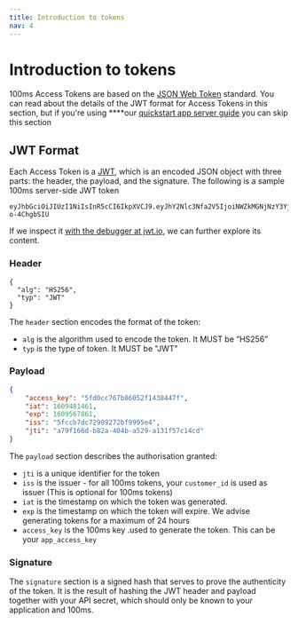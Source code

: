 ```yaml
---
title: Introduction to tokens
nav: 4
---
```


# Introduction to tokens

100ms Access Tokens are based on the [JSON Web Token](http://jwt.io/) standard. You can read about the details of the JWT format for Access Tokens in this section, but if you're using \*\*\*\*our [quickstart app server guide](/v2/server-side/100ms-quickstart-app-server) you can skip this section

## JWT Format

Each Access Token is a [JWT](http://www.jwt.io/), which is an encoded JSON object with three parts: the header, the payload, and the signature. The following is a sample 100ms server-side JWT token

```
eyJhbGciOiJIUzI1NiIsInR5cCI6IkpXVCJ9.eyJhY2Nlc3Nfa2V5IjoiNWZkMGNjNzY3Yjg2MDUyZjE0Mzg0NDdmIiwiaWF0IjoxNjA5NDgxNDYxLCJleHAiOjE2MDk1Njc4NjEsImlzcyI6IjVmY2NiN2RjNzI5MDkyNzJiZjk5OTVlNCIsImp0aSI6ImE3OWYxNjZkLWI4MmEtNDA0Yi1hNTI5LWExMzFmNTdjMTRjZCJ9.Qi1BYyV5UaE9ep57eJsUGcwqa86nEaNr-o-4ChgbSIU

```

If we inspect it [with the debugger at jwt.io](http://www.jwt.io/), we can further explore its content.

### Header

```http
{
  "alg": "HS256",
  "typ": "JWT"
}
```

The `header` section encodes the format of the token:

-   `alg` is the algorithm used to encode the token. It MUST be “HS256”
-   `typ` is the type of token. It MUST be "JWT"

### **Payload**

```json
{
    "access_key": "5fd0cc767b86052f1438447f",
    "iat": 1609481461,
    "exp": 1609567861,
    "iss": "5fccb7dc72909272bf9995e4",
    "jti": "a79f166d-b82a-404b-a529-a131f57c14cd"
}
```

The `payload` section describes the authorisation granted:

-   `jti` is a unique identifier for the token
-   `iss` is the issuer - for all 100ms tokens, your `customer_id` is used as issuer \(This is optional for 100ms tokens\)
-   `iat` is the timestamp on which the token was generated.
-   `exp` is the timestamp on which the token will expire. We advise generating tokens for a maximum of 24 hours
-   `access_key` is the 100ms key .used to generate the token. This can be your `app_access_key`

### Signature

The `signature` section is a signed hash that serves to prove the authenticity of the token. It is the result of hashing the JWT header and payload together with your API secret, which should only be known to your application and 100ms.
